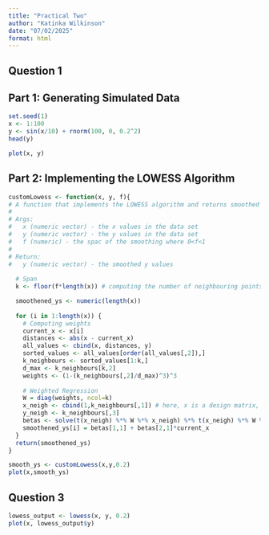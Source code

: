 ```yaml
---
title: "Practical Two"
author: "Katinka Wilkinson"
date: "07/02/2025"
format: html
---
```


## Question 1

## Part 1: Generating Simulated Data
```r
set.seed(1)
x <- 1:100
y <- sin(x/10) + rnorm(100, 0, 0.2^2)
head(y)
```
```r
plot(x, y)
```

## Part 2: Implementing the LOWESS Algorithm

```r
customLowess <- function(x, y, f){
# A function that implements the LOWESS algorithm and returns smoothed values.
# 
# Args:
#   x (numeric vector) - the x values in the data set
#   y (numeric vector) - the y values in the data set
#   f (numeric) - the spac of the smoothing where 0<f<1
# 
# Return:
#   y (numeric vector) - the smoothed y values
  
  # Span
  k <- floor(f*length(x)) # computing the number of neighbouring points used for smoothing

  smoothened_ys <- numeric(length(x))
  
  for (i in 1:length(x)) {
    # Computing weights
    current_x <- x[i]
    distances <- abs(x - current_x)
    all_values <- cbind(x, distances, y)
    sorted_values <- all_values[order(all_values[,2]),]
    k_neighbours <- sorted_values[1:k,]
    d_max <- k_neighbours[k,2]
    weights <- (1-(k_neighbours[,2]/d_max)^3)^3
    
    # Weighted Regression
    W = diag(weights, ncol=k)
    x_neigh <- cbind(1,k_neighbours[,1]) # here, x is a design matrix, meaning that the first column is simply a coulmn on 1s
    y_neigh <- k_neighbours[,3]
    betas <- solve(t(x_neigh) %*% W %*% x_neigh) %*% t(x_neigh) %*% W %*% y_neigh
    smoothened_ys[i] = betas[1,1] + betas[2,1]*current_x
  }
  return(smoothened_ys)
}

smooth_ys <- customLowess(x,y,0.2)
plot(x,smooth_ys)
```
## Question 3

```r
lowess_output <- lowess(x, y, 0.2)
plot(x, lowess_output$y)
```

